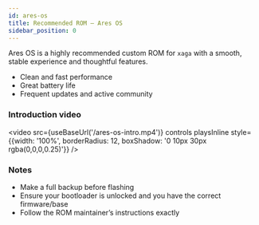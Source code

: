 ```yaml
---
id: ares-os
title: Recommended ROM — Ares OS
sidebar_position: 0
---
```



Ares OS is a highly recommended custom ROM for `xaga` with a smooth, stable experience and thoughtful features.

- Clean and fast performance
- Great battery life
- Frequent updates and active community

### Introduction video

<video
  src={useBaseUrl('/ares-os-intro.mp4')}
  controls
  playsInline
  style={{width: '100%', borderRadius: 12, boxShadow: '0 10px 30px rgba(0,0,0,0.25)'}}
/>

### Notes

- Make a full backup before flashing
- Ensure your bootloader is unlocked and you have the correct firmware/base
- Follow the ROM maintainer’s instructions exactly


